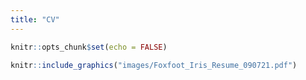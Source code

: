 ```yaml
---
title: "CV"
---
```


```r
knitr::opts_chunk$set(echo = FALSE)
```

```r
knitr::include_graphics("images/Foxfoot_Iris_Resume_090721.pdf")
```

